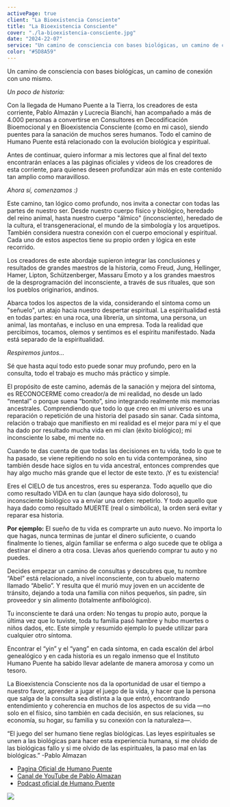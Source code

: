 ```yaml
---
activePage: true
client: "La Bioexistencia Consciente"
title: "La Bioexistencia Consciente"
cover: "./la-bioexistencia-consciente.jpg"
date: "2024-22-07"
service: "Un camino de consciencia con bases biológicas, un camino de conexión con uno mismo."
color: "#5D8A59"
---
```


Un camino de consciencia con bases biológicas, un camino de conexión con uno mismo.

*Un poco de historia:*

Con la llegada de Humano Puente a la Tierra, los creadores de esta corriente, Pablo Almazán y Lucrecia Bianchi, han acompañado a más de 4.000 personas a convertirse en Consultores en Decodificación Bioemocional y en Bioexistencia Consciente (como en mi caso), siendo puentes para la sanación de muchos seres humanos. Todo el camino de Humano Puente está relacionado con la evolución biológica y espiritual.

Antes de continuar, quiero informar a mis lectores que al final del texto encontrarán enlaces a las páginas oficiales y videos de los creadores de esta corriente, para quienes deseen profundizar aún más en este contenido tan amplio como maravilloso.

*Ahora sí, comenzamos :)*

Este camino, tan lógico como profundo, nos invita a conectar con todas las partes de nuestro ser. Desde nuestro cuerpo físico y biológico, heredado del reino animal, hasta nuestro cuerpo "álmico" (inconsciente), heredado de la cultura, el transgeneracional, el mundo de la simbología y los arquetipos. También considera nuestra conexión con el cuerpo emocional y espiritual. Cada uno de estos aspectos tiene su propio orden y lógica en este recorrido.

Los creadores de este abordaje supieron integrar las conclusiones y resultados de grandes maestros de la historia, como Freud, Jung, Hellinger, Hamer, Lipton, Schützenberger, Massaru Emoto y a los grandes maestros de la desprogramación del inconsciente, a través de sus rituales, que son los pueblos originarios, andinos.

Abarca todos los aspectos de la vida, considerando el síntoma como un "señuelo", un atajo hacia nuestro despertar espiritual. La espiritualidad está en todas partes: en una roca, una librería, un síntoma, una persona, un animal, las montañas, e incluso en una empresa. Toda la realidad que percibimos, tocamos, olemos y sentimos es el espíritu manifestado. Nada está separado de la espiritualidad.

*Respiremos juntos...*

Sé que hasta aquí todo esto puede sonar muy profundo, pero en la consulta, todo el trabajo es mucho más práctico y simple.

El propósito de este camino, además de la sanación y mejora del síntoma, es RECONOCERME como creador/a de mi realidad, no desde un lado “mental” o porque suena “bonito”, sino integrando realmente mis memorias ancestrales. Comprendiendo que todo lo que creo en mi universo es una reparación o repetición de una historia del pasado sin sanar. Cada síntoma, relación o trabajo que manifiesto en mi realidad es el mejor para mí y el que ha dado por resultado mucha vida en mi clan (éxito biológico); mi inconsciente lo sabe, mi mente no.

Cuando te das cuenta de que todas las decisiones en tu vida, todo lo que te ha pasado, se viene repitiendo no solo en tu vida contemporánea, sino también desde hace siglos en tu vida ancestral, entonces comprendes que hay algo mucho más grande que el lector de este texto. ¡Y es tu existencia!

Eres el CIELO de tus ancestros, eres su esperanza. Todo aquello que dio como resultado VIDA en tu clan (aunque haya sido doloroso), tu inconsciente biológico va a enviar una orden: repetirlo. Y todo aquello que haya dado como resultado MUERTE (real o simbólica), la orden será evitar y reparar esa historia.

**Por ejemplo:** El sueño de tu vida es comprarte un auto nuevo. No importa lo que hagas, nunca terminas de juntar el dinero suficiente, o cuando finalmente lo tienes, algún familiar se enferma o algo sucede que te obliga a destinar el dinero a otra cosa. Llevas años queriendo comprar tu auto y no puedes.

Decides empezar un camino de consultas y descubres que, tu nombre “Abel” está relacionado, a nivel inconsciente, con tu abuelo materno llamado “Abelio”. Y resulta que él murió muy joven en un accidente de tránsito, dejando a toda una familia con niños pequeños, sin padre, sin proveedor y sin alimento (totalmente anfibológico).

Tu inconsciente te dará una orden: No tengas tu propio auto, porque la última vez que lo tuviste, toda tu familia pasó hambre y hubo muertes o niños dados, etc.
Este simple y resumido ejemplo lo puede utilizar para cualquier otro síntoma.

Encontrar el “yin” y el “yang” en cada síntoma, en cada escalón del árbol genealógico y en cada historia es un regalo inmenso que el Instituto Humano Puente ha sabido llevar adelante de manera amorosa y como un tesoro.

La Bioexistencia Consciente nos da la oportunidad de usar el tiempo a nuestro favor, aprender a jugar el juego de la vida, y hacer que la persona que salga de la consulta sea distinta a la que entró, encontrando entendimiento y coherencia en muchos de los aspectos de su vida —no solo en el físico, sino también en cada decisión, en sus relaciones, su economía, su hogar, su familia y su conexión con la naturaleza—.

“El juego del ser humano tiene reglas biológicas. Las leyes espirituales se unen a las biológicas para hacer esta experiencia humana, si me olvido de las biológicas fallo y si me olvido de las espirituales, la paso mal en las biológicas.” -Pablo Almazan

- [Pagina Oficial de Humano Puente](https://www.humanopuente.com)
- [Canal de YouTube de Pablo Almazan](https://www.youtube.com/c/PabloAlmazanHumanoPuente/videos)
- [Podcast oficial de Humano Puente](https://open.spotify.com/show/2RR5yIdRaz0NzBQe8kTFQ2)

![](./la-bioexistencia-consciente.jpg)